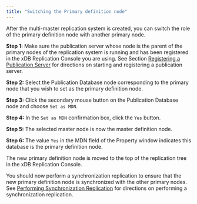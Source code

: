 ```yaml
---
title: "Switching the Primary definition node"
---
```


<div id="switching_pdn" class="registered_link"></div>

After the multi-master replication system is created, you can switch the role of the primary definition node with another primary node.

**Step 1:** Make sure the publication server whose node is the parent of the primary nodes of the replication system is running and has been registered in the xDB Replication Console you are using. See Section [Registering a Publication Server](../05_smr_operation/02_creating_publication/01_registering_publication_server/#registering_publication_server) for directions on starting and registering a publication server.

**Step 2:** Select the Publication Database node corresponding to the primary node that you wish to set as the primary definition node.


**Step 3:** Click the secondary mouse button on the Publication Database node and choose `Set as MDN`.


**Step 4:** In the `Set as MDN` confirmation box, click the `Yes` button.


**Step 5:** The selected master node is now the master definition node.


**Step 6:** The value `Yes` in the MDN field of the Property window indicates this database is the primary definition node.

The new primary definition node is moved to the top of the replication tree in the xDB Replication Console.

You should now perform a synchronization replication to ensure that the new primary definition node is synchronized with the other primary nodes. See [Performing Synchronization Replication](05_on_demand_replication_mmr/#perform_synchronization_replication_mmr) for directions on performing a synchronization replication.
